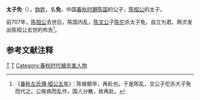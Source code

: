 {{模板:Infobox 先秦人物
|名称= 太子免
|姓=[[妫姓|妫]]
|氏=
|名=免
|字=
|别名=
|别字=
|谥号=
|时代=春秋
|国家=[[陈国|陈]] 
|身份=陈国太子
|出生=
|逝世=前707年
|父=陈桓公
|母=
|子女=
}}
'''太子免'''（{{bd|？||前707年||catIdx=T}}），[[妫姓|妫姓]]，名'''免'''，中国[[春秋时期|春秋时期]][[陈国|陈国]]的公子，[[陈桓公|陈桓公]]的太子。

前707年，[[陈桓公|陈桓公]]去世后，陈国内乱，[[陈文公|陈文公]]子[[陈佗|陈佗]]杀太子免，自立为君。两次发出陈桓公去世的布告<ref>《[[s:春秋左氏傳/桓公|春秋左氏傳·桓公五年]]》：陈侯鲍卒，再赴也。于是陈乱，文公子佗杀大子免而代之。公疾病而乱作，国人分散，故再赴。</ref>。

==参考文献注释==
{{Reflist}}

[[Category:陈国太子|T]]
[[Category:陈国政治人物|T]]
[[Category:春秋时代被杀害人物|Category:春秋时代被杀害人物]]